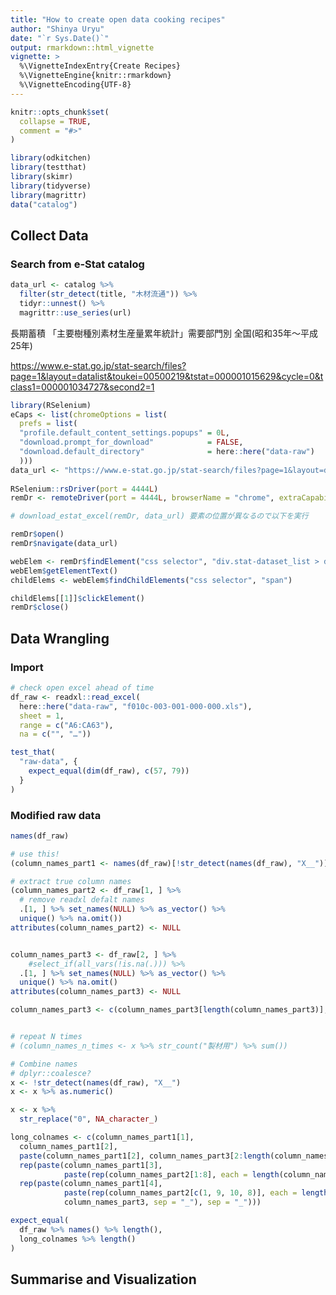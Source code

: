 ```yaml
---
title: "How to create open data cooking recipes"
author: "Shinya Uryu"
date: "`r Sys.Date()`"
output: rmarkdown::html_vignette
vignette: >
  %\VignetteIndexEntry{Create Recipes}
  %\VignetteEngine{knitr::rmarkdown}
  %\VignetteEncoding{UTF-8}
---
```


```r
knitr::opts_chunk$set(
  collapse = TRUE,
  comment = "#>"
)
```

```r
library(odkitchen)
library(testthat)
library(skimr)
library(tidyverse)
library(magrittr)
data("catalog")
```

## Collect Data

<!--TODO: flow chart -->

### Search from e-Stat catalog

```r
data_url <- catalog %>% 
  filter(str_detect(title, "木材流通")) %>% 
  tidyr::unnest() %>% 
  magrittr::use_series(url)
```

長期蓄積 「主要樹種別素材生産量累年統計」需要部門別 全国(昭和35年～平成25年) 

<https://www.e-stat.go.jp/stat-search/files?page=1&layout=datalist&toukei=00500219&tstat=000001015629&cycle=0&tclass1=000001034727&second2=1>

```r
library(RSelenium)
eCaps <- list(chromeOptions = list(
  prefs = list(
  "profile.default_content_settings.popups" = 0L,
  "download.prompt_for_download"            = FALSE,
  "download.default_directory"              = here::here("data-raw")
  )))
data_url <- "https://www.e-stat.go.jp/stat-search/files?page=1&layout=datalist&toukei=00500219&tstat=000001015629&cycle=0&tclass1=000001034727&second2=1"
  
RSelenium::rsDriver(port = 4444L)
remDr <- remoteDriver(port = 4444L, browserName = "chrome", extraCapabilities = eCaps)

# download_estat_excel(remDr, data_url) 要素の位置が異なるので以下を実行

remDr$open()
remDr$navigate(data_url)

webElem <- remDr$findElement("css selector", "div.stat-dataset_list > div > article:nth-child(98) > div > ul > li:nth-child(2) > div:nth-child(3) > div:nth-child(4) > div")
webElem$getElementText()
childElems <- webElem$findChildElements("css selector", "span")

childElems[[1]]$clickElement()
remDr$close()
```

## Data Wrangling

### Import

```r
# check open excel ahead of time 
df_raw <- readxl::read_excel(
  here::here("data-raw", "f010c-003-001-000-000.xls"),
  sheet = 1, 
  range = c("A6:CA63"),
  na = c("", "…"))

test_that(
  "raw-data", {
    expect_equal(dim(df_raw), c(57, 79))
  }
)
```

### Modified raw data

```r
names(df_raw)

# use this!
(column_names_part1 <- names(df_raw)[!str_detect(names(df_raw), "X__")])
```

```r
# extract true column names
(column_names_part2 <- df_raw[1, ] %>% 
  # remove readxl defalt names
  .[1, ] %>% set_names(NULL) %>% as_vector() %>% 
  unique() %>% na.omit())
attributes(column_names_part2) <- NULL


column_names_part3 <- df_raw[2, ] %>% 
    #select_if(all_vars(!is.na(.))) %>% 
  .[1, ] %>% set_names(NULL) %>% as_vector() %>% 
  unique() %>% na.omit()
attributes(column_names_part3) <- NULL

column_names_part3 <- c(column_names_part3[length(column_names_part3)], column_names_part3[1:length(column_names_part3)- 1])


# repeat N times
# (column_names_n_times <- x %>% str_count("製材用") %>% sum())
```

```r
# Combine names
# dplyr::coalesce?
x <- !str_detect(names(df_raw), "X__")
x <- x %>% as.numeric()

x <- x %>% 
  str_replace("0", NA_character_)
```

```r
long_colnames <- c(column_names_part1[1],
  column_names_part1[2],
  paste(column_names_part1[2], column_names_part3[2:length(column_names_part3)], sep = "_"),
  rep(paste(column_names_part1[3], 
            paste(rep(column_names_part2[1:8], each = length(column_names_part3)), column_names_part3, sep = "_"), sep = "_")),
  rep(paste(column_names_part1[4], 
            paste(rep(column_names_part2[c(1, 9, 10, 8)], each = length(column_names_part3)),
            column_names_part3, sep = "_"), sep = "_")))

expect_equal(
  df_raw %>% names() %>% length(),
  long_colnames %>% length()
)
```



## Summarise and Visualization

